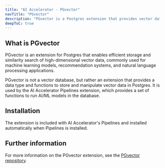 ```yaml
---
title: "AI Accelerator - PGvector"
navTitle: "PGvector"
description: "PGvector is a Postgres extension that provides vector data types and functions to store and manipulate vector data."
deepToC: true
---
```


## What is PGvector

PGvector is an extension for Postgres that enables efficient storage and similarity search of high-dimensional vector data, commonly used for machine learning models, recommendation systems, and natural language processing applications.

PGvector is not a vector database, but rather an extension that provides a data type and functions to store and manipulate vector data in Postgres. It is used by the AI Accelerator Pipelines extension, which provides a set of functions to run AI/ML models in the database.

## Installation

The extension is included with AI Accelerator's Pipelines and installed automatically when Pipelines is installed.

## Further information

For more information on the PGvector extension, see the [PGvector repository](https://github.com/pgvector/pgvector).

